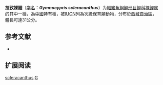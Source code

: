 {{Speciesbox
| name = 拉孜裸鲤
| status = VU
| status_system = IUCN3.1
| image = 
| genus = Gymnocypris
| species = scleracanthus
| authority = [[Tsao,_Wu,_Chen_&_Zhu|Tsao, Wu, Chen & Zhu]], 1992
| synonyms = *''Gymnocypris sleracanthus''<br /><small>Tsao Wu Chen & Chu, 1991</small>
}}

'''拉孜裸鲤'''（[[学名|学名]]：'''''Gymnocypris scleracanthus'''''）为[[輻鰭魚綱|輻鰭魚綱]][[鯉形目|鯉形目]][[鲤科|鲤科]][[裸鲤属|裸鲤属]]的其中一[[種|種]]，為[[中國|中國]]特有種，被[[IUCN|IUCN]]列為次級保育類動物，分布於[[西藏自治區|西藏自治區]]，體長可達31公分。

== 参考文献 ==
*{{FishBase_species|genus=Gymnocypris|species=scleracanthus|year=2011|month=12}}

== 扩展阅读 ==
{{refbegin}}
{{wikispecies-inline|Gymnocypris scleracanthus|拉孜裸鲤}}
{{refend}}
{{Taxonbar|from=Q6417695}}

[[Category:裸鲤属|scleracanthus]]
[[Category:1992年描述的鱼类|G]]


{{鯉形目小作品}}